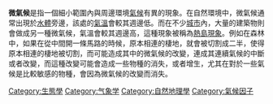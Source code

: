 '''微氣候'''是指一個細小範圍內與周邊環境[[氣候|氣候]]有異的現象。在自然環境中，微氣候通常出現於[[水體|水體]]旁邊，該處的[[氣溫|氣溫]]會較其週邊低。而在不少[[城市|城市]]內，大量的建築物則會做成另一種微氣候，氣溫會較其週邊高，這種現象被稱為[[熱島現象|熱島現象]]。例如在森林中，如果在從中間開一條馬路的時候，原本相連的棲地，就會被切割成二半，使得原本相連的棲地被切割，而可能造成其中的微氣候的改變，連成其連續氣候的中斷或者改變，而這種改變可能會造成一些物種的消失，或者增生，尤其在對於一些氣候是比較敏感的物種，會因為微氣候的改變而消失。

{{Metro-stub}}

[[Category:生態學|Category:生態學]]
[[Category:气象学|Category:气象学]]
[[Category:自然地理學|Category:自然地理學]]
[[Category:氣候因子|Category:氣候因子]]